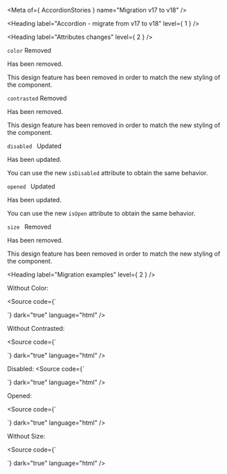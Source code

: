 
<Meta of={ AccordionStories } name="Migration v17 to v18" />

<Heading label="Accordion - migrate from v17 to v18" level={ 1 } />

<Heading label="Attributes changes" level={ 2 } />

`color` <Badge color="critical" size="sm">Removed</Badge>

Has been removed.

This design feature has been removed in order to match the new styling of the component.

`contrasted` <Badge color="critical" size="sm">Removed</Badge>

Has been removed.

This design feature has been removed in order to match the new styling of the component.

`disabled ` <Badge color="information" size="sm">Updated</Badge>

Has been updated.

You can use the new `isDisabled` attribute to obtain the same behavior.

`opened ` <Badge color="information" size="sm">Updated</Badge>

Has been updated.

You can use the new `isOpen` attribute to obtain the same behavior.

`size ` <Badge color="critical" size="sm">Removed</Badge>

Has been removed.

This design feature has been removed in order to match the new styling of the component.

<Heading label="Migration examples" level={ 2 } />

Without Color:

<Source code={`
<osds-accordion color='information'></osds-accordion>

<!-- is now -->

<ods-accordion></ods-accordion>
`}
        dark="true"
        language="html" />

Without Contrasted:

<Source code={`
<osds-accordion contrasted></osds-accordion>

<!-- is now -->

<ods-accordion></ods-accordion>
`}
        dark="true"
        language="html" />

Disabled:
<Source code={`
<osds-accordion disabled></osds-accordion>

<!-- is now -->

<ods-accordion is-disabled></ods-accordion>
`}
        dark="true"
        language="html" />

Opened:

<Source code={`
<osds-accordion opened></osds-accordion>

<!-- is now -->

<ods-accordion is-open></ods-accordion>
`}
        dark="true"
        language="html" />

Without Size:

<Source code={`
<osds-accordion size='md'></osds-accordion>

<!-- is now -->

<ods-accordion></ods-accordion>
`}
        dark="true"
        language="html" />

